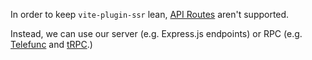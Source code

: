 In order to keep `vite-plugin-ssr` lean, [API Routes](https://nextjs.org/docs/api-routes/introduction) aren't supported.

Instead, we can use our server (e.g. Express.js endpoints) or RPC (e.g. [Telefunc](https://telefunc.com) and [tRPC](https://trpc.io/).)
